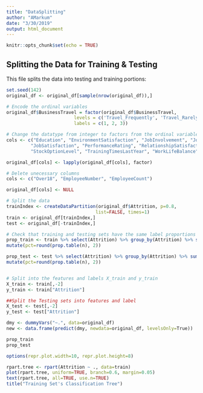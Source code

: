 ```yaml
---
title: "DataSplitting"
author: "AMarkum"
date: "3/30/2019"
output: html_document
---
```


```r
knitr::opts_chunk$set(echo = TRUE)
```

## Splitting the Data for Training & Testing

This file splits the data into testing and training portions:

```r
set.seed(142)
original_df <- original_df[sample(nrow(original_df)),]

# Encode the ordinal variables
original_df$BusinessTravel = factor(original_df$BusinessTravel,
                         levels = c('Travel_Frequently', 'Travel_Rarely', 'Non-Travel'),
                         labels = c(1, 2, 3))

# Change the datatype from integer to factors from the ordinal variables.
cols <- c("Education", "EnvironmentSatisfaction", "JobInvolvement", "JobLevel",
         "JobSatisfaction", "PerformanceRating", "RelationshipSatisfaction", 
         "StockOptionLevel", "TrainingTimesLastYear", "WorkLifeBalance")

original_df[cols] <- lapply(original_df[cols], factor)

# Delete unecessary columns
cols <- c("Over18", "EmployeeNumber", "EmployeeCount")

original_df[cols] <- NULL

# Split the data
trainIndex <- createDataPartition(original_df$Attrition, p=0.8, 
                                 list=FALSE, times=1)
train <- original_df[trainIndex,]
test <- original_df[-trainIndex,]

# Check that training and testing sets have the same label proportions
prop_train <- train %>% select(Attrition) %>% group_by(Attrition) %>% summarize(n=n()) %>%
mutate(pct=round(prop.table(n), 2))

prop_test <- test %>% select(Attrition) %>% group_by(Attrition) %>% summarize(n=n()) %>%
mutate(pct=round(prop.table(n), 2))


# Split into the features and labels X_train and y_train
X_train <- train[,-2]
y_train <- train["Attrition"]

##Split the Testing sets into features and label
X_test <- test[,-2]
y_test <- test["Attrition"]

dmy <- dummyVars("~.", data=original_df)
new <- data.frame(predict(dmy, newdata=original_df, levelsOnly=True))

prop_train
prop_test

options(repr.plot.width=10, repr.plot.height=8) 

rpart.tree <- rpart(Attrition ~ ., data=train)
plot(rpart.tree, uniform=TRUE, branch=0.6, margin=0.05)
text(rpart.tree, all=TRUE, use.n=TRUE)
title("Training Set's Classification Tree")
```
